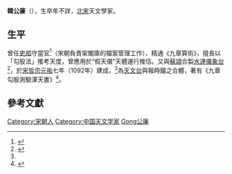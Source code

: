 '''韓公廉'''（{{bd|?||?||catIdx=Han韓公廉}}），生卒年不詳，[[北宋|北宋]]天文學家。

==生平==
曾任[[吏部|吏部]]守當官<ref name=book1>{{Cite book |url=https://books.google.com.hk/books?id=KMlDveKeVZMC&pg=RA5-PA30 |title=中国机械工程发明史（第二编） |isbn=9787302091004 |year=2004 |publisher=清华大学出版社 |author=张春辉 |page= |access-date=2016-02-27 |archive-date=2016-03-07 |archive-url=https://web.archive.org/web/20160307152519/https://books.google.com.hk/books?id=KMlDveKeVZMC&pg=RA5-PA30 |dead-url=no }}</ref>（宋朝負責架閣庫的檔案管理工作），精通《九章算術》，擅長以「勾股法」推考天度，曾應用於“假天儀”天體運行推估。又與[[蘇頌|蘇頌]]合製[[水運儀象台|水運儀象台]]<ref name="白寿彝1999">{{cite book|author=白寿彝|title=中国通史|url=http://books.google.com/books?id=Ytd3AAAAIAAJ|year=1999|publisher=上海人民出版社|pages=1634–1637}}</ref>，於[[宋哲宗|宋哲宗]][[元祐_(年號)|元祐]]七年（1092年）建成，<ref name=book1/>為[[天文台|天文台]]與報時鐘之合體，著有《九章勾股測驗渾天書》<ref>{{cite book|title=暨南学報 哲学社会科学|url=http://books.google.com/books?id=4xUyAQAAIAAJ|year=1990|publisher=暨南大学|page=60}}</ref>。

==參考文獻==
{{Reflist}}

{{宋朝人物小作品}}

{{DEFAULTSORT:Han韓公廉}}
[[Category:宋朝人|Category:宋朝人]]
[[Category:中国天文学家|Category:中国天文学家]]
[[Category:韓姓|Gong公廉]]